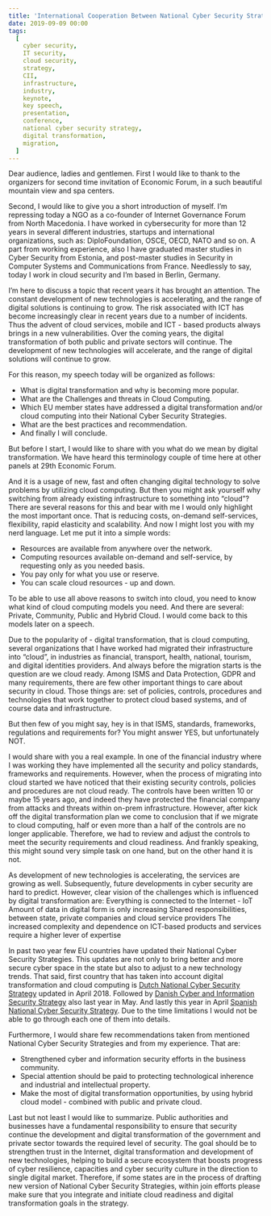 ```yaml
---
title: 'International Cooperation Between National Cyber Security Strategies for building a sustainable Digital Transformation, and Critical Infrastructure and Industry'
date: 2019-09-09 00:00
tags:
  [
    cyber security,
    IT security,
    cloud security,
    strategy,
    CII,
    infrastructure,
    industry,
    keynote,
    key speech,
    presentation,
    conference,
    national cyber security strategy,
    digital transformation,
    migration,
  ]
---
```


Dear audience, ladies and gentlemen. First I would like to thank to the organizers for second time invitation of Economic Forum, in a such beautiful mountain view and spa centers.

Second, I would like to give you a short introduction of myself. I’m repressing today a NGO as a co-founder of Internet Governance Forum from North Macedonia. I have worked in cybersecurity for more than 12 years in several different industries, startups and international organizations, such as: DiploFoundation, OSCE, OECD, NATO and so on. A part from working experience, also I have graduated master studies in Cyber Security from Estonia, and post-master studies in Security in Computer Systems and Communications from France. Needlessly to say, today I work in cloud security and I’m based in Berlin, Germany.

I’m here to discuss a topic that recent years it has brought an attention. The constant development of new technologies is accelerating, and the range of digital solutions is continuing to grow. The risk associated with ICT has become increasingly clear in recent years due to a number of incidents. Thus the advent of cloud services, mobile and ICT - based products always brings in a new vulnerabilities. Over the coming years, the digital transformation of both public and private sectors will continue. The development of new technologies will accelerate, and the range of digital solutions will continue to grow.

For this reason, my speech today will be organized as follows:

- What is digital transformation and why is becoming more popular.
- What are the Challenges and threats in Cloud Computing.
- Which EU member states have addressed a digital transformation and/or cloud computing into their National Cyber Security Strategies.
- What are the best practices and recommendation.
- And finally I will conclude.

But before I start, I would like to share with you what do we mean by digital transformation. We have heard this terminology couple of time here at other panels at 29th Economic Forum.

And it is a usage of new, fast and often changing digital technology to solve problems by utilizing cloud computing. But then you might ask yourself why switching from already existing infrastructure to something into “cloud”? There are several reasons for this and bear with me I would only highlight the most important once. That is reducing costs, on-demand self-services, flexibility, rapid elasticity and scalability. And now I might lost you with my nerd language. Let me put it into a simple words:

- Resources are available from anywhere over the network.
- Computing resources available on-demand and self-service, by requesting only as you needed basis.
- You pay only for what you use or reserve.
- You can scale cloud resources - up and down.

To be able to use all above reasons to switch into cloud, you need to know what kind of cloud computing models you need. And there are several: Private, Community, Public and Hybrid Cloud. I would come back to this models later on a speech.

Due to the popularity of - digital transformation, that is cloud computing, several organizations that I have worked had migrated their infrastructure into “cloud”, in industries as financial, transport, health, national, tourism, and digital identities providers. And always before the migration starts is the question are we cloud ready. Among ISMS and Data Protection, GDPR and many requirements, there are few other important things to care about security in cloud. Those things are: set of policies, controls, procedures and technologies that work together to protect cloud based systems, and of course data and infrastructure.

But then few of you might say, hey is in that ISMS, standards, frameworks, regulations and requirements for? You might answer YES, but unfortunately NOT.

I would share with you a real example. In one of the financial industry where I was working they have implemented all the security and policy standards, frameworks and requirements. However, when the process of migrating into cloud started we have noticed that their existing security controls, policies and procedures are not cloud ready. The controls have been written 10 or maybe 15 years ago, and indeed they have protected the financial company from attacks and threats within on-prem infrastructure. However, after kick off the digital transformation plan we come to conclusion that if we migrate to cloud computing, half or even more than a half of the controls are no longer applicable. Therefore, we had to review and adjust the controls to meet the security requirements and cloud readiness. And frankly speaking, this might sound very simple task on one hand, but on the other hand it is not.

As development of new technologies is accelerating, the services are growing as well. Subsequently, future developments in cyber security are hard to predict. However, clear vision of the challenges which is influenced by digital transformation are:
Everything is connected to the Internet - IoT
Amount of data in digital form is only increasing
Shared responsibilities, between state, private companies and cloud service providers
The increased complexity and dependence on ICT-based products and services require a higher lever of expertise

In past two year few EU countries have updated their National Cyber Security Strategies. This updates are not only to bring better and more secure cyber space in the state but also to adjust to a new technology trends. That said, first country that has taken into account digital transformation and cloud computing is [Dutch National Cyber Security Strategy](https://www.enisa.europa.eu/topics/national-cyber-security-strategies/ncss-map/strategies/national-cyber-security-strategy-1/@@download_version/82b3c1a34de449f48cef8534b513caea/file_en) updated in April 2018. Followed by [Danish Cyber and Information Security Strategy](https://www.enisa.europa.eu/topics/national-cyber-security-strategies/ncss-map/strategies/national-strategy-for-cyber-and-information-security/@@download_version/8b31862c3e304fceadc0719d18dc3bb3/file_en) also last year in May. And lastly this year in April [Spanish National Cyber Security Strategy](https://www.enisa.europa.eu/topics/national-cyber-security-strategies/ncss-map/strategies/the-national-security-strategy/@@download_version/eb07526e232f4095a00bae0335c9cb02/file_en). Due to the time limitations I would not be able to go through each one of them into details.

Furthermore, I would share few recommendations taken from mentioned National Cyber Security Strategies and from my experience.
That are:

- Strengthened cyber and information security efforts in the business community.
- Special attention should be paid to protecting technological inherence and industrial and intellectual property.
- Make the most of digital transformation opportunities, by using hybrid cloud model - combined with public and private cloud.

Last but not least I would like to summarize. Public authorities and businesses have a fundamental responsibility to ensure that security continue the development and digital transformation of the government and private sector towards the required level of security. The goal should be to strengthen trust in the Internet, digital transformation and development of new technologies, helping to build a secure ecosystem that boosts progress of cyber resilience, capacities and cyber security culture in the direction to single digital market. Therefore, if some states are in the process of drafting new version of National Cyber Security Strategies, within join efforts please make sure that you integrate and initiate cloud readiness and digital transformation goals in the strategy.
